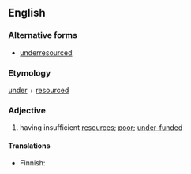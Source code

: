 ==English==

===Alternative forms===
* [[underresourced]]

===Etymology===
[[under]] + [[resourced]]

===Adjective===
{{en-adj}}

# {{context|politically correct|lang=en}} having insufficient [[resources]]; [[poor]]; [[under-funded]]

====Translations====
{{trans-top|having insufficient resources}}
* Finnish: {{t|fi|aliresursoitu}}
{{trans-mid}}
{{trans-bottom}}